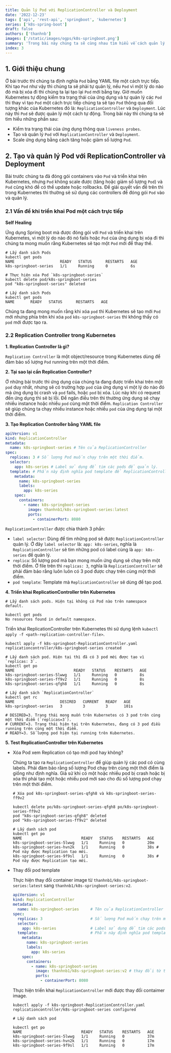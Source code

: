 ```yaml
---
title: Quản lý Pod với ReplicationController và Deployment
date: '2022-12-23'
tags: ['api', 'rest-api', 'springboot', 'kubernetes']
series: ['k8s-spring-boot']
draft: false
authors: ['thanhnb']
images: ['/static/images/ogps/k8s-springboot.png']
summary: 'Trong bài này chúng ta sẽ cùng nhau tìm hiểu về cách quản lý Pod trong Kubernetes'
index: 3
---
```


<TOCInline toc={props.toc} asDisclosure />

## 1. Giới thiệu chung

Ở bài trước thì chúng ta định nghĩa `Pod` bằng YAML file một cách trực tiếp. Khi tạo `Pod` như vậy thì chúng ta sẽ phải tự quản lý, nếu `Pod` vì một lý do nào đó mà bị xóa đi thì chúng ta lại tạo lại `Pod` mới bằng tay. Giờ muốn Kubernetes tự động kiểm tra trạng thái của ứng dụng và tự quản lý các `Pod` thì thay vì tạo `Pod` một cách trực tiếp chúng ta sẽ tạo `Pod` thông qua đối tượng khác của Kubernetes đó là: `ReplicationController` và `Deployment`. Lúc này thì `Pod` sẽ được quản lý một cách tự động. Trong bài này thì chúng ta sẽ tìm hiểu những phần sau:

- Kiểm tra trạng thái của ứng dụng thông qua `liveness probes`.
- Tạo và quản lý `Pod` với `ReplicationController` và `Deployment`.
- Scale ứng dụng bằng cách tăng hoặc giảm số lượng `Pod`.

## 2. Tạo và quản lý Pod với ReplicationController và Deployment

Bài trước chúng ta đã đóng gói containers vào `Pod` và triển khai trên Kubernetes, nhưng `Pod` không scale được (tăng hoặc giảm số lượng `Pod`) và `Pod` cũng khó để có thể update hoặc rollbacks. Để giải quyết vấn đề trên thì trong Kubernetes thì thường sẽ sử dụng các controllers để đóng gói `Pod` vào và quản lý.

### 2.1 Vấn đề khi triển khai Pod một cách trực tiếp

**Self Healing**

Ứng dụng Spring boot mà được đóng gói với `Pod` và triển khai trên Kubernetes, vì một lý do nào đó nó fails hoặc `Pod` của ứng dụng bị xóa đi thì chúng ta mong muốn rằng Kubernetes sẽ tạo một `Pod` mới để thay thế.

```shell
# Lấy danh sách Pods
kubectl get pods
NAME                    READY   STATUS      RESTARTS   AGE
k8s-springboot-series   1/1     Running     0          6s

# Thực hiện xóa Pod `k8s-springboot-series`
kubectl delete pod/k8s-springboot-series
pod "k8s-springboot-series" deleted

# Lấy danh sách Pods
kubectl get pods
NAME       READY   STATUS      RESTARTS   AGE

```

Chúng ta đang mong muốn rằng khi xóa `pod` thì Kubernetes sẽ tạo mới `Pod` mới nhưng phía trên khi xóa `pod` `k8s-springboot-series` thì không thấy có `pod` mới được tạo ra.

### 2.2 Replication Controller trong Kubernetes

**1. Replication Controller là gì?**

`Replication Controller` là một object/resource trong Kubernetes dùng để đảm bảo số lượng `Pod` running trên một thời điểm.

**2. Tại sao lại cần Replication Controller?**

Ở những bài trước thì ứng dụng của chúng ta đang được triển khai trên một `pod` duy nhất, nhưng sẽ có trường hợp `pod` của ứng dụng vì một lý do nào đó mà ứng dụng bị crash và `pod` fails, hoặc `pod` bị xóa. Lúc này khi có request đến ứng dụng thì sẽ bị lỗi. Để ngăn điều trên thì thường ứng dụng sẽ chạy nhiều instance hoặc nhiều `pod` cùng một thời điểm. `Replication Controller` sẽ giúp chúng ta chạy nhiều instance hoặc nhiều `pod` của ứng dụng tại một thời điểm.

**3. Tạo Replication Controller bằng YAML file**

```yaml
apiVersion: v1
kind: ReplicationController
metadata:
  name: k8s-springboot-series # Tên của ReplicationController
spec:
  replicas: 3 # Số lượng Pod muốn chạy trên một thời điểm.
  selector:
    app: k8s-series # Label sử dụng để tim các pods để quản lý.
  template: # Phần này định nghĩa pod template để ReplicationController tạo.
    metadata:
      name: k8s-springboot-series
      labels:
        app: k8s-series
    spec:
      containers:
        - name: k8s-springboot-series
          image: thanhnb1/k8s-springboot-series:latest
          ports:
            - containerPort: 8080
```

`ReplicationController` được chia thành 3 phần:

- `label selector`: Dùng để tìm những pod sẽ được `ReplicationController` quản lý. Ở đây `label selector` là: `app: k8s-series`, nghĩa là `ReplicationController` sẽ tìm những pod có label cùng là `app: k8s-series` để quản lý.
- `replica`: Số lượng pod mà bạn mong muốn ứng dụng sẽ chạy trên một thời điểm. Ở file trên thì `replicas: 3`, nghĩa là `ReplicationController` sẽ phải đảm bảo rằng luôn luôn có 3 pod được chạy trên cùng một thời điểm.
- `pod template`: Template mà `ReplicationController` sẽ dùng để tạo pod.

**4. Triển khai ReplicationController trên Kubernetes**

```shell
# Lấy danh sách pods. Hiện tại không có Pod nào trên namespace default.

kubectl get pods
No resources found in default namespace.
```

Triển khai ReplicationController trên Kubernetes thì sử dụng lệnh `kubectl apply -f <path-replication-controller-file>`.

```shell
kubectl apply -f k8s-springboot-ReplicationController.yaml
replicationcontroller/k8s-springboot-series created

# Lấy danh sách pod. Hiện tại thì đã có 3 pod mới được tạo vì `replicas: 3`.
kubectl get po
NAME                          READY   STATUS    RESTARTS   AGE
k8s-springboot-series-5lwwg   1/1     Running   0          8s
k8s-springboot-series-ff9v2   1/1     Running   0          8s
k8s-springboot-series-qfgh8   1/1     Running   0          8s

# Lấy danh sách `ReplicationController`
kubectl get rc
NAME                    DESIRED   CURRENT   READY   AGE
k8s-springboot-series   3         3         3       101s

# DESIRED=3. Trạng thái mong muốn trên Kubernetes có 3 pod trên cùng một thời điểm (`replicas=3`).
# CURRENT=3. Trạng thái hiện tại trên Kubernetes, đang có 3 pod điều running trên cùng một thời điểm.
# READY=3. Số lượng pod hiện tại running trên Kubernetes.
```

**5. Test ReplicationController trên Kubernetes**

- Xóa Pod xem Replication có tạo mới pod hay không?

  Chúng ta tạo ra `ReplicationController` để giúp quản lý các pod có cùng labels. Phải đảm bảo rằng số lượng Pod chạy trên cùng một thời điểm là giống như định nghĩa. Giả sử khi có một hoặc nhiều pod bị crash hoặc bị xóa thì phải tạo một hoặc nhiều pod mới sao cho đủ số lượng pod chạy trên một thời điểm.

  ```shell
  # Xóa pod k8s-springboot-series-qfgh8 và k8s-springboot-series-ff9v2

  kubectl delete po/k8s-springboot-series-qfgh8 po/k8s-springboot-series-ff9v2
  pod "k8s-springboot-series-qfgh8" deleted
  pod "k8s-springboot-series-ff9v2" deleted

  # Lấy danh sách pod
  kubectl get po
  NAME                          READY   STATUS    RESTARTS   AGE
  k8s-springboot-series-5lwwg   1/1     Running   0          20m
  k8s-springboot-series-hvn2k   1/1     Running   0          38s # Pod này được Replication tạo mới.
  k8s-springboot-series-9f9sl   1/1     Running   0          38s # Pod này được Replication tạo mới.
  ```

- Thay đổi pod template

  Thực hiện thay đổi container image từ `thanhnb1/k8s-springboot-series:latest` sang `thanhnb1/k8s-springboot-series:v2`.

  ```YAML
  apiVersion: v1
  kind: ReplicationController
  metadata:
    name: k8s-springboot-series     # Tên của ReplicationController
  spec:
    replicas: 3                     # Số lượng Pod muốn chạy trên một thời điểm.
    selector:
      app: k8s-series               # Label sử dụng để tim các pods để quản lý.
    template:                       # Phần này định nghĩa pod template để ReplicationController tạo.
      metadata:
        name: k8s-springboot-series
        labels:
          app: k8s-series
      spec:
        containers:
          - name: k8s-springboot-series
            image: thanhnb1/k8s-springboot-series:v2 # thay đổi từ tag `latest` thành `v2`.
            ports:
              - containerPort: 8080
  ```

  Thực hiện triển khai `ReplicationController` mới được thay đổi contaimer image.

  ```shell
  kubectl apply -f k8s-springboot-ReplicationController.yaml
  replicationcontroller/k8s-springboot-series configured

  # Lấy danh sách pod

  kubectl get po
  NAME                          READY   STATUS    RESTARTS   AGE
  k8s-springboot-series-5lwwg   1/1     Running   0          37m
  k8s-springboot-series-hvn2k   1/1     Running   0          17m
  k8s-springboot-series-9f9sl   1/1     Running   0          17m
  ```
